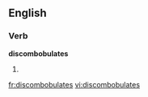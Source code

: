 
==English==

===Verb===
'''discombobulates'''

# {{third-person singular of|[[discombobulate]]}}

[[fr:discombobulates]]
[[vi:discombobulates]]